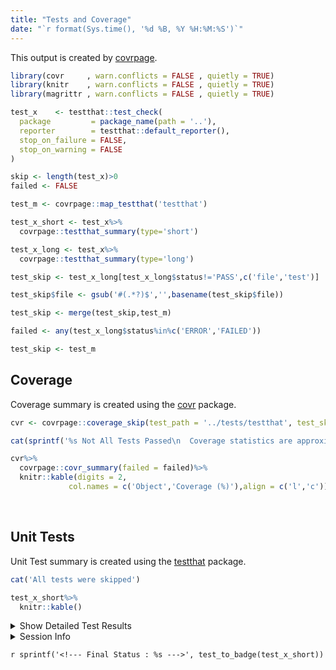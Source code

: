 ```yaml
---
title: "Tests and Coverage"
date: "`r format(Sys.time(), '%d %B, %Y %H:%M:%S')`"
---
```


This output is created by [covrpage](https://github.com/yonicd/covrpage).

```r
library(covr     , warn.conflicts = FALSE , quietly = TRUE)
library(knitr    , warn.conflicts = FALSE , quietly = TRUE)
library(magrittr , warn.conflicts = FALSE , quietly = TRUE)

```

```r

test_x    <- testthat::test_check(
  package         = package_name(path = '..'),
  reporter        = testthat::default_reporter(),
  stop_on_failure = FALSE,
  stop_on_warning = FALSE
)

skip <- length(test_x)>0
failed <- FALSE
```

```r
test_m <- covrpage::map_testthat('testthat')
```


```r
test_x_short <- test_x%>%
  covrpage::testthat_summary(type='short')

test_x_long <- test_x%>%
  covrpage::testthat_summary(type='long')

```
 
```r
test_skip <- test_x_long[test_x_long$status!='PASS',c('file','test')]

test_skip$file <- gsub('#(.*?)$','',basename(test_skip$file))

test_skip <- merge(test_skip,test_m)

failed <- any(test_x_long$status%in%c('ERROR','FAILED'))

```

```r

test_skip <- test_m

```

## Coverage

Coverage summary is created using the [covr](https://github.com/r-lib/covr) package.

```r
cvr <- covrpage::coverage_skip(test_path = '../tests/testthat', test_skip = test_skip)
```

```r
cat(sprintf('%s Not All Tests Passed\n  Coverage statistics are approximations of the non-failing tests.\n  Use with caution\n\n For further investigation check in testthat summary tables.',covrpage:::emos[[platform()]][['WARNING']]))
```

```r
cvr%>%
  covrpage::covr_summary(failed = failed)%>%
  knitr::kable(digits = 2,
             col.names = c('Object','Coverage (%)'),align = c('l','c'))

```

<br>

## Unit Tests

Unit Test summary is created using the [testthat](https://github.com/r-lib/testthat) package.

```r
cat('All tests were skipped')
```

```r

test_x_short%>%
  knitr::kable()

```

<details `r sprintf('%s',if(skip) test_details(test_x_short))`>
  <summary> Show Detailed Test Results </summary>

```r
cat('All tests were skipped')
```

```r

test_x_long%>%
  knitr::kable()

```

```r
if(length(names(test_x_long))>0){
if('icon'%in%names(test_x_long)){
  emos <- covrpage:::emos[[covrpage:::platform()]]
  knitr::kable(t(c('Failed' = emos[['FAILED']],'Warning' = emos[['WARNING']], 'Skipped' = emos[['SKIPPED']])))
}  
}
```

</details>

<details>
  <summary> Session Info </summary>
  
```r

x <- covrpage:::sinfo()

x$info%>%
  knitr::kable()

x$pkgs%>%
  knitr::kable()

```

</details>

`r sprintf('<!--- Final Status : %s --->', test_to_badge(test_x_short))`
